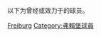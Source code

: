 以下为曾经或效力于{{link-en|弗赖堡体育俱乐部 (女子足球)|SC Freiburg (women)|SC弗赖堡 (女子足球)}}的球员。

[[Category:效力德國球會的女足球員|Freiburg]]
[[Category:弗賴堡球員|Category:弗賴堡球員]]